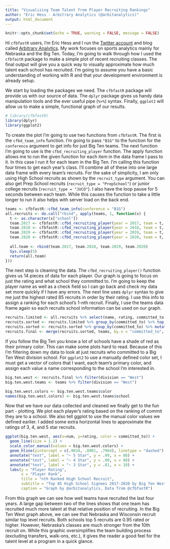 ```yaml
---
title: "Visualizing Team Talent from Player Recruiting Rankings"
author: "Eric Hess - Arbitrary Analytics (@arbitanalytics)"
output: html_document
---
```


```r
knitr::opts_chunk$set(echo = TRUE, warning = FALSE, message = FALSE)
```

Hi ```cfbfastR``` users, I'm Eric Hess and I run the [Twitter account](https://twitter.com/arbitanalytics) and blog called [Arbitrary Analytics](https://arbitraryanalytics.com/). My work focuses on sports analytics mainly for Nebraska and the Big Ten. Today, I'm going to walk through how I used the ```cfbfastR``` package to make a simple plot of recent recruiting classes. The final output will give you a quick way to visually approximate how much talent each school has recruited. I'm going to assume you have a basic understanding of working with R and that your development environment is already setup.

We start by loading the packages we need. The ```cfbfastR``` package will provide us with our source of data. The ```dplyr``` package gives us handy data manipulation tools and the ever useful pipe (```%>%```) syntax. Finally, ```ggplot2``` will allow us to make a simple, functional graph of our results.

```r
# library(cfbfastR)
library(dplyr)
library(ggplot2)
```

To create the plot I'm going to use two functions from ```cfbfastR```. The first is the ```cfbd_team_info``` function. I'm going to pass ```"B1G"``` to the function for the ```conference``` argument to get info for just Big Ten teams. The next function I'm going to use is the ```cfbd_recruiting_player``` function. The apply function allows me to run the given function for each item in the data frame I pass to it. In this case I run it for each team in the Big Ten. I'm calling this function four times to get each year's class. I'll combine all of these into one large data frame with every team's recruits. For the sake of simplicity, I am only using High School recruits as shown by the ```recruit_type``` argument. You can also get Prep School recruits (```recruit_type = "PrepSchool"```) or junior college recruits (```recruit_type = "JUCO"```). I also have the loop pause for 5 seconds between each team. While this causes the function to take a little longer to run it also helps with server load on the back end.

```r
teams <- cfbfastR::cfbd_team_info(conference = "B1G")
all.recruits <- do.call("rbind", apply(teams, 1, function(x) {
  t <- as.character(x["school"])
  team.2017 <- cfbfastR::cfbd_recruiting_player(year = 2017, team = t, recruit_type = "HighSchool")
  team.2018 <- cfbfastR::cfbd_recruiting_player(year = 2018, team = t, recruit_type = "HighSchool")
  team.2019 <- cfbfastR::cfbd_recruiting_player(year = 2019, team = t, recruit_type = "HighSchool")
  team.2020 <- cfbfastR::cfbd_recruiting_player(year = 2020, team = t, recruit_type = "HighSchool")
  
  all.team <- rbind(team.2017, team.2018, team.2019, team.2020)
  Sys.sleep(5)
  return(all.team)
}))

```

The next step is cleaning the data. The ```cfbd_recruiting_player()``` function gives us 14 pieces of data for each player. Our graph is going to focus on just the rating and what school they committed to. I'm going to keep the player name as well as a check field so I can go back and check my data set more quickly if I have any errors. The next line uses ```dplyr``` syntax to give me just the highest rated 85 recruits in order by their rating. I use this info to assign a ranking for each school's 1-nth recruit. Finally, I use the teams data frame again so each recruits school information can be used on our graph.

```r
recruits.limited <- all.recruits %>% select(name, rating, committed_to)
recruits.sorted <- recruits.limited %>% group_by(committed_to) %>% top_n(85, rating) %>% arrange(committed_to, -rating)
recruits.sorted <- recruits.sorted %>% group_by(committed_to) %>% mutate(num = row_number())
recruits.final <- merge(recruits.sorted, teams, by.x = "committed_to", by.y = "school")
```

If you follow the Big Ten you know a lot of schools have a shade of red as their primary color. This can make some plots hard to read. Because of this I'm filtering down my data to look at just recruits who committed to a Big Ten West division school. For ```ggplot2``` to use a manually defined color set, I must get a vector of colors that I want, each team's primary color, and assign each value a name corresponding to the school I'm interested in.

```r
big.ten.west <- recruits.final %>% filter(division == "West")
big.ten.west.teams <- teams %>% filter(division == "West")

big.ten.west.colors <- big.ten.west.teams$color
names(big.ten.west.colors) <- big.ten.west.teams$school
```

Now that we have our data collected and cleaned we finally get to the fun part - plotting. We plot each player's rating based on the ranking of commit they are to a school. We also tell ggplot to use the manual color values we defined earlier. I added some extra horizontal lines to approximate the ratings of 3, 4, and 5 star recruits.

```r
ggplot(big.ten.west, aes(x=num, y=rating, color = committed_to)) + 
  geom_line(size = 1.2) +
  scale_color_manual(values = big.ten.west.colors) +
  geom_hline(yintercept = c(.9834, .8901, .7964), linetype = "dashed") +
  annotate("text", label = "~ 5 Star", y = .99, x = 80) +
  annotate("text", label = "~ 4 Star", y = .90, x = 80) +
  annotate("text", label = "~ 3 Star", y = .81, x = 10) +
  labs(y = "Player Rating",
       x = "Player Rank",
       title = "nth Ranked High School Recruit",
       subtitle = "Top 85 High School Signees 2017-2020 by Big Ten West Program",
       caption = "Graph by @arbitanalytics, Data from @cfbfastR")
```

From this graph we can see how well teams have recruited the last four years. A large gap between two of the lines shows that one team has recruited much more talent at that relative position of recruiting. In the Big Ten West graph above, we can see that Nebraska and Wisconsin recruit similar top level recruits. Both schools top 5 recruits are 0.95 rated or higher. However, Nebraska's classes are much stronger from the 10th recruit on. While this graphic oversimplifies the team building process (excluding transfers, walk-ons, etc.), it gives the reader a good feel for the talent level at a program in a quick glance.
